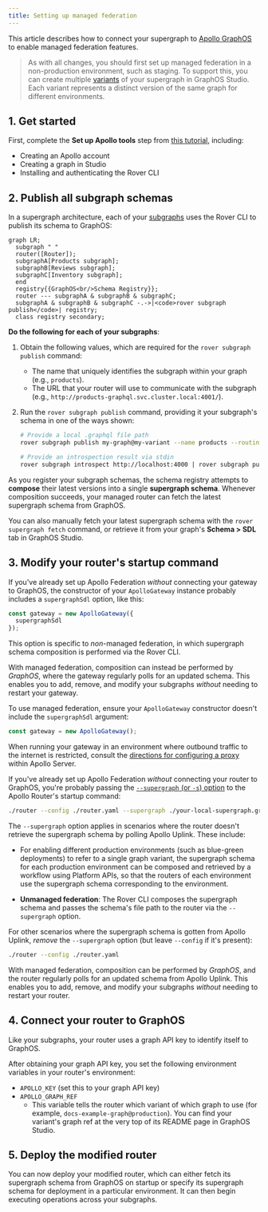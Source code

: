 ```yaml
---
title: Setting up managed federation
---
```



This article describes how to connect your supergraph to [Apollo GraphOS](/graphos/) to enable managed federation features.

> As with all changes, you should first set up managed federation in a non-production environment, such as staging. To support this, you can create multiple [variants](/graphos/graphs/#variants) of your supergraph in GraphOS Studio. Each variant represents a distinct version of the same graph for different environments.

## 1. Get started

First, complete the **Set up Apollo tools** step from [this tutorial](/graphos/quickstart/self-hosted#1-set-up-apollo-tools), including:

- Creating an Apollo account
- Creating a graph in Studio
- Installing and authenticating the Rover CLI

## 2. Publish all subgraph schemas

In a supergraph architecture, each of your [subgraphs](../building-supergraphs/subgraphs-overview/) uses the Rover CLI to publish its schema to GraphOS:

```mermaid
graph LR;
  subgraph " "
  router([Router]);
  subgraphA[Products subgraph];
  subgraphB[Reviews subgraph];
  subgraphC[Inventory subgraph];
  end
  registry{{GraphOS<br/>Schema Registry}};
  router --- subgraphA & subgraphB & subgraphC;
  subgraphA & subgraphB & subgraphC -.->|<code>rover subgraph publish</code>| registry;
  class registry secondary;
```

**Do the following for each of your subgraphs**:

1. Obtain the following values, which are required for the `rover subgraph publish` command:

    * The name that uniquely identifies the subgraph within your graph (e.g., `products`).
    * The URL that your router will use to communicate with the subgraph (e.g., `http://products-graphql.svc.cluster.local:4001/`).

2. Run the `rover subgraph publish` command, providing it your subgraph's schema in one of the ways shown:

    ```bash
    # Provide a local .graphql file path
    rover subgraph publish my-graph@my-variant --name products --routing-url http://products-graphql.svc.cluster.local:4001/ --schema ./schema.graphql 

    # Provide an introspection result via stdin
    rover subgraph introspect http://localhost:4000 | rover subgraph publish my-graph@my-variant --name products --routing-url http://products-graphql.svc.cluster.local:4001/ --schema -
    ```

As you register your subgraph schemas, the schema registry attempts to **compose** their latest versions into a single **supergraph schema**. Whenever composition succeeds, your managed router can fetch the latest supergraph schema from GraphOS.

You can also manually fetch your latest supergraph schema with the `rover supergraph fetch` command, or retrieve it from your graph's **Schema > SDL** tab in GraphOS Studio.

## 3. Modify your router's startup command

<ExpansionPanel title="Using Apollo Gateway?">

If you've already set up Apollo Federation _without_ connecting your gateway to GraphOS, the constructor of your `ApolloGateway` instance probably includes a `supergraphSdl` option, like this:

```js {2}
const gateway = new ApolloGateway({
  supergraphSdl
});
```

This option is specific to _non_-managed federation, in which supergraph schema composition is performed via the Rover CLI.

With managed federation, composition can instead be performed by _GraphOS_, where the gateway regularly polls for an updated schema. This enables you to add, remove, and modify your subgraphs _without_ needing to restart your gateway.

To use managed federation, ensure your `ApolloGateway` constructor doesn't include the `supergraphSdl` argument:

```js
const gateway = new ApolloGateway();
```

When running your gateway in an environment where outbound traffic to the internet is restricted, consult the [directions for configuring a proxy](/apollo-server/security/proxy-configuration) within Apollo Server.

</ExpansionPanel>

If you've already set up Apollo Federation _without_ connecting your router to GraphOS, you're probably passing the [`--supergraph` (or `-s`) option](/router/configuration/overview/#-s----supergraph) to the Apollo Router's startup command:

```sh
./router --config ./router.yaml --supergraph ./your-local-supergraph.graphql
```

The `--supergraph` option applies in scenarios where the router doesn't retrieve the supergraph schema by polling Apollo Uplink. These include:

* For enabling different production environments (such as blue-green deployments) to refer to a single graph variant, the supergraph schema for each production environment can be composed and retrieved by a workflow using Platform APIs, so that the routers of each environment use the supergraph schema corresponding to the environment. 

* **Unmanaged federation**: The Rover CLI composes the supergraph schema and passes the schema's file path to the router via the `--supergraph` option.

For other scenarios where the supergraph schema is gotten from Apollo Uplink, _remove_ the `--supergraph` option (but leave `--config` if it's present):

```sh
./router --config ./router.yaml
```

With managed federation, composition can be performed by _GraphOS_, and the router regularly polls for an updated schema from Apollo Uplink. This enables you to add, remove, and modify your subgraphs _without_ needing to restart your router.


## 4. Connect your router to GraphOS

Like your subgraphs, your router uses a graph API key to identify itself to GraphOS.

<ObtainGraphApiKey />

After obtaining your graph API key, you set the following environment variables in your router's environment:

- `APOLLO_KEY` (set this to your graph API key)
- `APOLLO_GRAPH_REF`
    - This variable tells the router which variant of which graph to use (for example, `docs-example-graph@production`). You can find your variant's graph ref at the very top of its README page in GraphOS Studio.

## 5. Deploy the modified router

You can now deploy your modified router, which can either fetch its supergraph schema from GraphOS on startup or specify its supergraph schema for deployment in a particular environment. It can then begin executing operations across your subgraphs.
